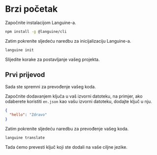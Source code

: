 # Brzi početak

Započnite instalacijom Languine-a.

```bash
npm install -g @languine/cli
```

Zatim pokrenite sljedeću naredbu za inicijalizaciju Languine-a.

```bash
languine init
```

Slijedite korake za postavljanje vašeg projekta.

## Prvi prijevod

Sada ste spremni za prevođenje vašeg koda.

Započnite dodavanjem ključa u vaš izvorni datoteku, na primjer, ako odaberete koristiti `en.json` kao vašu izvorni datoteku, dodajte ključ u nju.

```json
{
  "hello": "Zdravo"
}
```

Zatim pokrenite sljedeću naredbu za prevođenje vašeg koda.

```bash
languine translate
```

Tada ćemo prevesti ključ koji ste dodali na vaše ciljne jezike.